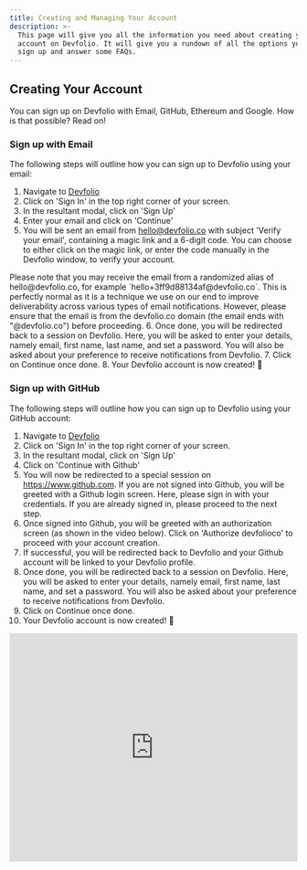 ```yaml
---
title: Creating and Managing Your Account
description: >-
  This page will give you all the information you need about creating your
  account on Devfolio. It will give you a rundown of all the options you have to
  sign up and answer some FAQs.
---
```


## Creating Your Account

You can sign up on Devfolio with Email, GitHub, Ethereum and Google. How is that possible? Read on!

### Sign up with Email

The following steps will outline how you can sign up to Devfolio using your email:

1. Navigate to [Devfolio](https://devfolio.co/discover)
2. Click on 'Sign In' in the top right corner of your screen.
3. In the resultant modal, click on 'Sign Up'
4. Enter your email and click on 'Continue'
5. You will be sent an email from hello@devfolio.co with subject 'Verify your email', containing a magic link and a 6-digit code. You can choose to either click on the magic link, or enter the code manually in the Devfolio window, to verify your account.  
<Callout type = "info">
Please note that you may receive the email from a randomized alias of hello@devfolio.co, for example `hello+3ff9d88134af@devfolio.co`. This is perfectly normal as it is a technique we use on our end to improve deliverability across various types of email notifications. However, please ensure that the email is from the devfolio.co domain (the email ends with "@devfolio.co") before proceeding.
</Callout>
6. Once done, you will be redirected back to a session on Devfolio. Here, you will be asked to enter your details, namely email, first name, last name, and set a password. You will also be asked about your preference to receive notifications from Devfolio.  
7. Click on Continue once done.  
8. Your Devfolio account is now created! 🎉

### Sign up with GitHub

The following steps will outline how you can sign up to Devfolio using your GitHub account:

1. Navigate to [Devfolio](https://devfolio.co/discover)
2. Click on 'Sign In' in the top right corner of your screen.
3. In the resultant modal, click on 'Sign Up'
4. Click on 'Continue with Github'
5. You will now be redirected to a special session on https://www.github.com. If you are not signed into Github, you will be greeted with a Github login screen. Here, please sign in with your credentials. If you are already signed in, please proceed to the next step.
6. Once signed into Github, you will be greeted with an authorization screen (as shown in the video below). Click on 'Authorize devfolioco' to proceed with your account creation.  
7. If successful, you will be redirected back to Devfolio and your Github account will be linked to your Devfolio profile.
8. Once done, you will be redirected back to a session on Devfolio. Here, you will be asked to enter your details, namely email, first name, last name, and set a password. You will also be asked about your preference to receive notifications from Devfolio.  
9. Click on Continue once done.  
10. Your Devfolio account is now created! 🎉

<iframe
  width="100%"
  height="400"
  src="https://www.loom.com/embed/edd3dd8de11346f7802554406d3a416a?sid=99092cd8-35ff-4cda-9884-6d02fc88ce5f"
  title="Sign up with GitHub on Devfolio"
  frameBorder="0"
  allow="accelerometer; autoplay; clipboard-write; encrypted-media; gyroscope; picture-in-picture"
  allowFullScreen
/>

### Sign up with Ethereum

The following steps will outline how you can sign up to Devfolio using your Ethereum address:

1. Navigate to [Devfolio](https://devfolio.co/discover)
2. Click on 'Sign In' in the top right corner of your screen.
3. In the resultant modal, click on 'Sign Up'
4. Click on 'Continue with Ethereum'
5. You will now be redirected to a special session on https://siwe.devfolio.co. This is Devfolio's implementation of the [Sign In With Ethereum](https://docs.login.xyz/), allowing you to leverage your Ethereum address and ENS profile to securely sign up and login to your profile.
6. You will now be prompted to connect your wallet. While we do have dedicated flows to login with Metamask and Coinbase Wallet, Devfolio supports any Ethereum wallet like Rainbow, Unicorn, Family, etc.  
7. Once done, as a second step, you will be prompted to verify your wallet address by signing a message. This message will appear in your wallet UI. You are encouraged to read the message and authorize once you are done.  
8. Once done, you will be redirected back to a session on Devfolio. Here, you will be asked to enter your details, namely email, first name, last name, and set a password. You will also be asked about your preference to receive notifications from Devfolio.  
9. Click on Continue once done.  
10. Your Devfolio account is now created! 🎉

<iframe
  width="100%"
  height="400"
  src="https://www.loom.com/embed/1b4b1b14aeff40488ac4c125194597bd?sid=b26c0d83-8fc5-4d7a-9a53-2cc1a77f7377"
  title="Sign up with Ethereum on Devfolio"
  frameBorder="0"
  allow="accelerometer; autoplay; clipboard-write; encrypted-media; gyroscope; picture-in-picture"
  allowFullScreen
/>

### Sign up with Google

The following steps will outline how you can sign up to Devfolio using your Google Account:

1. Navigate to [Devfolio](https://devfolio.co/discover)
2. Click on 'Sign In' in the top right corner of your screen.
3. In the resultant modal, click on 'Sign Up'
4. Click on 'Continue with Google'
5. You will now be redirected to a special session on https://accounts.google.com. If you are not already signed in with your Google Account, you will be prompted to enter your Google Account credentials.  
  <Callout type ="info" title ="Google Accounts">
   If you are already logged in, you will see a list of all the Google Accounts that are already logged in using the browser you are using. Please choose the Google Account with which you would like to create your Devfolio profile.
   </Callout>
6. Once done, you will be asked to consent to the sharing of your name, email, profile photo and other details with Devfolio to create your profile. Click 'Continue' to proceed to the next step.
7. Once done, you will be redirected back to a session on Devfolio. Here, you will be asked to enter your details, namely email, first name, last name, and set a password. You will also be asked about your preference to receive notifications from Devfolio.  
8. Click on Continue once done.  
9. Your Devfolio account is now created! 🎉

> Voila! You're one of us now 😎

## Signing Into An Existing Account

Signing into an existing account created on Devfolio is extremely easy and follows the same steps as signing up. You can choose whichever method you created your account with and follow the same authentication steps to get back into your Devfolio account.  

We also have the ability for email-based users to log in using a magic link, instead of their password. Read on to know more!

### Sign In With Magic Link

The following steps will outline how to log into your email-based Devfolio account using a magic link:

1. Navigate to [Devfolio](https://devfolio.co/discover)
2. Click on 'Sign In' in the top right corner of your screen.
3. Type in your email and click on 'Continue'
4. In the next screen, click on 'Sign in with magic link' below the password text box.  
5. You will be sent an email from hello@devfolio.co with subject 'Here's your magic link to sign into Devfolio', containing a magic link. Click on the 'Continue using magic link' button within the email to sign in.  
   <Callout type ="info"> 
   Please note that you may receive the email from a randomized alias of hello@devfolio.co, for example `hello+3ff9d88134af@devfolio.co`. This is perfectly normal as it is a technique we use on our end to improve deliverability across various types of email notifications. However, please ensure that the email is from the devfolio.co domain (the email ends with "@devfolio.co") before proceeding.
   </Callout>
6. You will see a fresh Devfolio window open which will redirect you momentarily to your Devfolio profile.  
   Please note that if your browser has disabled pop-ups, clicking the button may not work. In this case, please right click on the button, copy the link address of the button, and paste it in a new tab.  
7. You will now be redirected to your Devfolio account.

<iframe
  width="100%"
  height="400"
  src="https://www.loom.com/embed/fbf9a7281c04472ca3b97e27642bc6d0?sid=a1f02a9b-a38f-43e8-9707-763bb4168c61"
  title="Sign in with Magic Link on Devfolio"
  frameBorder="0"
  allow="accelerometer; autoplay; clipboard-write; encrypted-media; gyroscope; picture-in-picture"
  allowFullScreen
/>

> Hint: You can hit the button "Sign in with magic link" below to sign in. This magic link is good for 30 minutes. In case it expires, don't worry; you can always request a new one.

## Linking Multiple Accounts to Your Devfolio Account

You can link multiple accounts on the platform via account settings. This enables you to sign in and manage all your linked accounts effortlessly.

You can link your Discord, Google, Github and LinkedIn accounts to Devfolio.

Get started right away by connecting your accounts at: [https://devfolio.co/settings/](https://devfolio.co/settings/)

<iframe
  width="100%"
  height="400"
  src="https://www.loom.com/embed/b9a334ca39294d4097fb2b1014c3b63c?sid=2c03ab94-2705-44e9-9e64-42e8b76154aa"
  title="Linking Accounts on Devfolio"
  frameBorder="0"
  allow="accelerometer; autoplay; clipboard-write; encrypted-media; gyroscope; picture-in-picture"
  allowFullScreen
/>

## Deleting Your Account

You can delete your Devfolio account via account settings.

Enter your Email ID registered on Devfolio to confirm your account, and proceed to delete your account.

<Callout type="warning">
  <strong>Beware!</strong> This step will result in the permanent deletion of your Devfolio account. This action is irreversible, and our Support team will not be able to help you with any queries resulting from this action.
</Callout>
